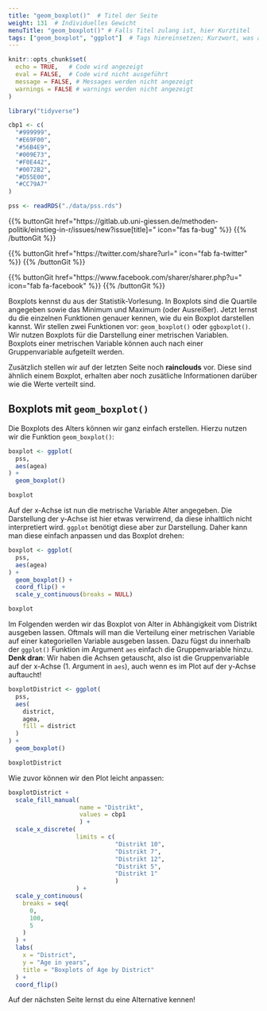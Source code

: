```yaml
---
title: "geom_boxplot()"  # Titel der Seite
weight: 131  # Individuelles Gewicht 
menuTitle: "geom_boxplot()" # Falls Titel zulang ist, hier Kurztitel
tags: ["geom_boxplot", "ggplot"]  # Tags hiereinsetzen; Kurzwort, was auf der Seite passsiert
---
```

```r
knitr::opts_chunk$set(
  echo = TRUE,   # Code wird angezeigt
  eval = FALSE,  # Code wird nicht ausgeführt
  message = FALSE, # Messages werden nicht angezeigt
  warnings = FALSE # warnings werden nicht angezeigt
)

library("tidyverse")

cbp1 <- c(
  "#999999", 
  "#E69F00",
  "#56B4E9",
  "#009E73",
  "#F0E442", 
  "#0072B2",
  "#D55E00",
  "#CC79A7"
)

pss <- readRDS("./data/pss.rds")
```

{{% buttonGit href=\"https\:\/\/gitlab.ub.uni-giessen.de\/methoden-politik\/einstieg-in-r\/issues\/new?issue[title]=\" icon=\"fas fa-bug\" %}} {{% /buttonGit %}} 

{{% buttonGit href=\"https\:\/\/twitter.com\/share?url=\" icon=\"fab fa-twitter\" %}} {{% /buttonGit %}}

{{% buttonGit href=\"https\:\/\/www.facebook.com\/sharer\/sharer.php?u=\" icon=\"fab fa-facebook\" %}} {{% /buttonGit %}}

Boxplots kennst du aus der Statistik-Vorlesung. In Boxplots sind die Quartile angegeben sowie das Minimum und Maximum (oder Ausreißer). Jetzt lernst du die einzelnen Funktionen genauer kennen, wie du ein Boxplot darstellen kannst. Wir stellen zwei Funktionen vor: `geom_boxplot()` oder `ggboxplot()`. Wir nutzen Boxplots für die Darstellung einer metrischen Variablen. Boxplots einer metrischen Variable können auch nach einer Gruppenvariable aufgeteilt werden.

Zusätzlich stellen wir auf der letzten Seite noch **rainclouds** vor. Diese sind ähnlich einem Boxplot, erhalten aber noch zusätliche Informationen darüber wie die Werte verteilt sind. 

## Boxplots mit `geom_boxplot()`
Die Boxplots des Alters können wir ganz einfach erstellen. Hierzu nutzen wir die Funktion `geom_boxplot()`: 
```r
boxplot <- ggplot(
  pss, 
  aes(agea)
) +
  geom_boxplot()

boxplot
```
Auf der x-Achse ist nun die metrische Variable Alter angegeben. Die Darstellung der y-Achse ist hier etwas verwirrend, da diese inhaltlich nicht interpretiert wird. `ggplot` benötigt diese aber zur Darstellung. Daher kann man diese einfach anpassen und das Boxplot drehen:
```r
boxplot <- ggplot(
  pss, 
  aes(agea)
) +
  geom_boxplot() +
  coord_flip() +
  scale_y_continuous(breaks = NULL)

boxplot
```

Im Folgenden werden wir das Boxplot von Alter in Abhängigkeit vom Distrikt ausgeben lassen. Oftmals will man die Verteilung einer metrischen Variable auf einer kategoriellen Variable ausgeben lassen. Dazu fügst du innerhalb der `ggplot()` Funktion im Argument `aes` einfach die Gruppenvariable hinzu. **Denk dran**: Wir haben die Achsen getauscht, also ist die Gruppenvariable auf der x-Achse (1. Argument in `aes`), auch wenn es im Plot auf der y-Achse auftaucht!
```r
boxplotDistrict <- ggplot(
  pss, 
  aes(
    district, 
    agea, 
    fill = district
  )
) +
  geom_boxplot() 

boxplotDistrict
```

Wie zuvor können wir den Plot leicht anpassen:
```r
boxplotDistrict +
  scale_fill_manual(
                    name = "Distrikt", 
                    values = cbp1
                    ) +
  scale_x_discrete(
                   limits = c(
                              "Distrikt 10", 
                              "Distrikt 7", 
                              "Distrikt 12", 
                              "Distrikt 5",
                              "Distrikt 1"
                              )
                   ) + 
  scale_y_continuous(
    breaks = seq(
      0, 
      100, 
      5
    )
  ) + 
  labs(
    x = "District", 
    y = "Age in years",
    title = "Boxplots of Age by District"
  ) +
  coord_flip()
```

Auf der nächsten Seite lernst du eine Alternative kennen!